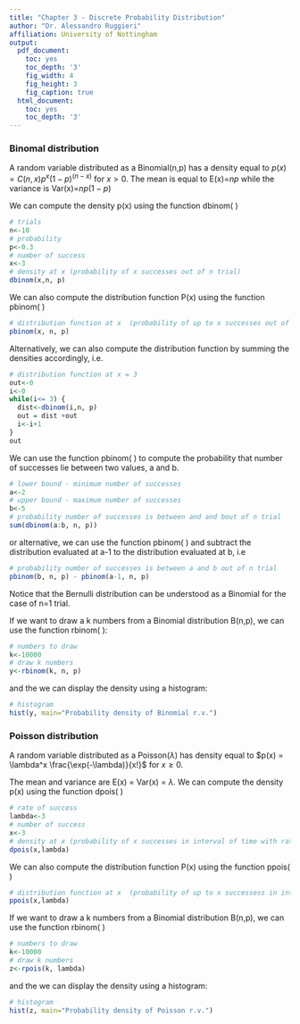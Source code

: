 ```yaml
---
title: "Chapter 3 - Discrete Probability Distribution"
author: "Dr. Alessandro Ruggieri"
affiliation: University of Nottingham
output:
  pdf_document:
    toc: yes
    toc_depth: '3'
    fig_width: 4
    fig_height: 3
    fig_caption: true
  html_document:
    toc: yes
    toc_depth: '3'
---
```



### Binomal distribution
A random variable distributed as a Binomial(n,p) has a density equal to $p(x) = C(n, x) p^x (1-p)^{(n-x)}$ for $x>0$. The mean is equal to E(x)=$np$ while the variance is Var(x)=$np (1 − p)$

We can compute the density p(x) using the function dbinom( )

```r
# trials
n<-10
# probability
p<-0.3
# number of success
x<-3
# density at x (probability of x successes out of n trial)
dbinom(x,n, p)
```

We can also compute the distribution function P(x) using the function pbinom( )

```r
# distribution function at x  (probability of up to x successes out of n trial)
pbinom(x, n, p)
```

Alternatively, we can also compute the distribution function by summing the densities accordingly, i.e.

```r
# distribution function at x = 3
out<-0
i<-0
while(i<= 3) {
  dist<-dbinom(i,n, p)
  out = dist +out
  i<-i+1
}
out
```

We can use the function pbinom( ) to compute the probability that number of successes lie between two values, a and b.

```r
# lower bound - minimum number of successes
a<-2
# upper bound - maximum number of successes
b<-5
# probability number of successes is between and and bout of n trial
sum(dbinom(a:b, n, p))
```

or alternative, we can use the function pbinom( ) and subtract the distribution evaluated at a-1 to the distribution evaluated at b, i.e
```r
# probability number of successes is between a and b out of n trial
pbinom(b, n, p) - pbinom(a-1, n, p) 
```


Notice that the Bernulli distribution can be understood as a Binomial for the case of n=1 trial.

If we want to draw a k numbers from a Binomial distribution B(n,p), we can use the function rbinom( ):
```r
# numbers to draw
k<-10000
# draw k numbers
y<-rbinom(k, n, p)  
```

and the we can display the density using a histogram:
```r
# histogram
hist(y, main="Probability density of Binomial r.v.")
```


### Poisson distribution
A random variable distributed as a Poisson($\lambda$) has density equal to $p(x) = \lambda^x \frac{\exp(-\lambda)}{x!}$ for $x\geq 0$. 

The mean and variance are E(x) = Var(x) = $\lambda$. We can compute the density p(x) using the function dpois( )

```r
# rate of success
lambda<-3
# number of success
x<-3
# density at x (probability of x successes in interval of time with rate of success lambda)
dpois(x,lambda)
```

We can also compute the distribution function P(x) using the function ppois( )

```r
# distribution function at x  (probability of up to x successess in interval of time with rate of success lambda)
ppois(x,lambda)
```

If we want to draw a k numbers from a Binomial distribution B(n,p), we can use the function rbinom( )
```r
# numbers to draw
k<-10000
# draw k numbers
z<-rpois(k, lambda)  
```

and the we can display the density using a histogram:
```r
# histogram
hist(z, main="Probability density of Poisson r.v.")
```